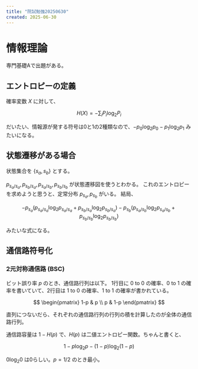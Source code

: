 ```yaml
---
title: "院試勉強20250630"
created: 2025-06-30
---
```


# 情報理論

専門基礎Aで出題がある。

## エントロピーの定義

確率変数 $X$ に対して、

$$
H(X) = -\sum_{i}P_i \log_{2}{P_i}
$$

だいたい、情報源が発する符号は0と1の2種類なので、$-p_0\log_{2}{p_0}-p_1\log_{2}{p_1}$ みたいになる。

## 状態遷移がある場合

状態集合を $\{s_a, s_b\}$ とする。

$p_{s_a/s_a}, p_{s_b/s_a}, p_{s_a/s_b}, p_{s_b/s_b}$ が状態遷移図を使うとわかる。
これのエントロピーを求めようと思うと、定常分布 $p_{s_a}, p_{s_b}$ がいる。
結局、

$$
-p_{s_a}(p_{s_a/s_a}\log_2 p_{s_a/s_a} + p_{s_b/s_a}\log_2 p_{s_b/s_a}) - p_{s_b}(p_{s_a/s_b}\log_2 p_{s_a/s_b}+p_{s_b/s_b}\log_2 p_{s_b/s_b})
$$

みたいな式になる。

## 通信路符号化

### 2元対称通信路 (BSC)

ビット誤り率 $p$ のとき、通信路行列は以下。
1行目に 0 to 0 の確率、0 to 1 の確率を書いていて、2行目は 1 to 0 の確率、1 to 1 の確率が書かれている。

$$
\begin{pmatrix}
  1-p & p \\
  p & 1-p
\end{pmatrix}
$$

直列につないだら、それぞれの通信路行列の行列の積を計算したのが全体の通信路行列。

通信路容量は $1 - H(p)$ で、$H(p)$ は二値エントロピー関数。ちゃんと書くと、

$$
1 - p\log_2 p - (1-p)\log_2 (1-p)
$$

$0\log_2 0$ は0らしい。$p=1/2$ のとき最小。
